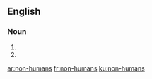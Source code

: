 ==English==

===Noun===
{{head|en|plural}}

# {{plural of|non-human|lang=en}}
# {{alternative spelling of|nonhumans|lang=en}}

[[ar:non-humans]]
[[fr:non-humans]]
[[ku:non-humans]]
